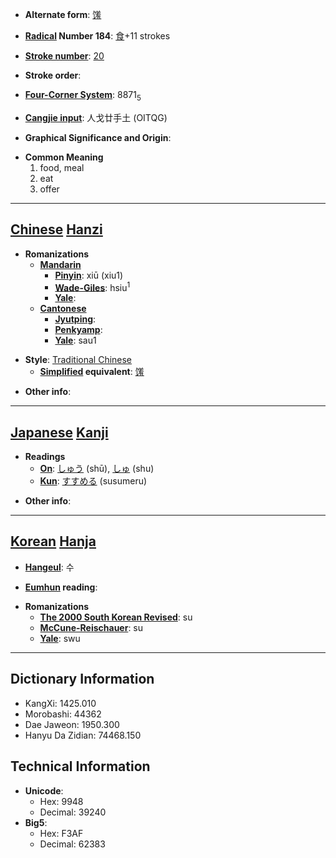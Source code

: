 * '''Alternate form''': [[馐]]

* '''[[Wiktionary:Chinese radical index| Radical]] Number 184''': [[Wiktionary:Chinese radical index 食|食]]+11 strokes

* '''[[Wiktionary:Chinese total strokes index|Stroke number]]''': [[Wiktionary:Chinese total strokes index 20|20]]

* '''Stroke order''': 

* '''[[Wiktionary:Chinese four corner index|Four-Corner System]]''': 8871<sub>5</sub>

* '''[[Wiktionary:Chinese Cangjie index|Cangjie input]]''': 人戈廿手土 (OITQG)

* '''Graphical Significance and Origin''': 

* '''Common Meaning'''
*#food, meal
*# eat
*# offer


----

== [[Chinese]] [[Hanzi]] ==

* '''Romanizations'''
** '''[[Mandarin]]'''
*** '''[[Pinyin]]''': xiū (xiu1)
*** '''[[Wade-Giles]]''': hsiu<sup>1</sup>
*** '''[[Yale]]''': 
** '''[[Cantonese]]'''
*** '''[[Jyutping]]''':
*** '''[[Penkyamp]]''': 
*** '''[[Yale]]''': sau1

* '''Style''': [[Traditional Chinese]] 
** '''[[Simplified Chinese|Simplified]] equivalent''': [[馐]]

* '''Other info''': 

----

== [[Japanese]] [[Kanji]] ==

* '''Readings'''
** '''[[On]]''': [[しゅう]] (shū), [[しゅ]] (shu)
** '''[[Kun]]''': [[すすめる]] (susumeru)

* '''Other info''':  

----

== [[Korean]] [[Hanja]] ==

* '''[[Hangeul]]''': 수

* '''[[Eumhun]] reading''': 

* '''Romanizations'''
** '''[[The 2000 South Korean Revised Romanization|The 2000 South Korean Revised]]''': su
** '''[[McCune-Reischauer]]''': su
** '''[[Yale]]''': swu

----

== Dictionary Information ==

* KangXi: 1425.010
* Morobashi: 44362
* Dae Jaweon: 1950.300
* Hanyu Da Zidian: 74468.150

== Technical Information ==

* '''Unicode''':
** Hex: 9948
** Decimal: 39240
* '''Big5''':
** Hex: F3AF
** Decimal: 62383